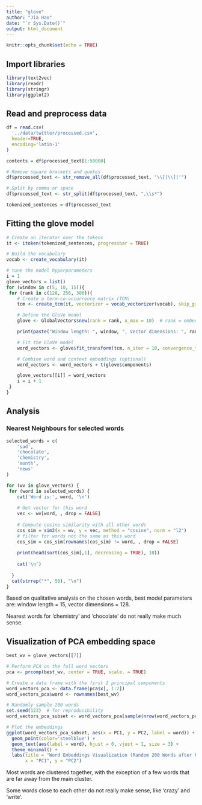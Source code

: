 ```yaml
---
title: "glove"
author: "Jia Hao"
date: "`r Sys.Date()`"
output: html_document
---
```


```r
knitr::opts_chunk$set(echo = TRUE)
```

## Import libraries

```r
library(text2vec)
library(readr)
library(stringr)
library(ggplot2)
```

## Read and preprocess data

```r
df = read.csv(
  '../data/twitter/processed.csv',
  header=TRUE,
  encoding='latin-1'
)

contents = df$processed_text[1:50000]

# Remove square brackets and quotes
df$processed_text <- str_remove_all(df$processed_text, "\\[|\\]|'")

# Split by comma or space
df$processed_text <- str_split(df$processed_text, ",\\s*")

tokenized_sentences = df$processed_text
```

## Fitting the glove model

```r
# Create an iterator over the tokens
it <- itoken(tokenized_sentences, progressbar = TRUE)

# Build the vocabulary
vocab <- create_vocabulary(it)

# tune the model hyperparameters
i = 1
glove_vectors = list()
for (window in c(5, 10, 15)){
 for (rank in c(128, 256, 300)){
    # Create a term-co-occurrence matrix (TCM)
    tcm <- create_tcm(it, vectorizer = vocab_vectorizer(vocab), skip_grams_window = window)

    # Define the GloVe model
    glove <- GlobalVectors$new(rank = rank, x_max = 10)  # rank = embedding dimensions

    print(paste("Window length: ", window, ", Vector dimensions: ", rank))

    # Fit the GloVe model
    word_vectors <- glove$fit_transform(tcm, n_iter = 10, convergence_tol = 0.01)

    # Combine word and context embeddings (optional)
    word_vectors <- word_vectors + t(glove$components)

    glove_vectors[[i]] = word_vectors
    i = i + 1
 }
}
```

## Analysis

### Nearest Neighbours for selected words

```r

selected_words = c(
    'sad',
    'chocolate',
    'chemistry',
    'month',
    'news'
)

for (wv in glove_vectors) {
 for (word in selected_words) {
    cat('Word is:', word, '\n')
    
    # Get vector for this word
    vec <- wv[word, , drop = FALSE]
    
    # Compute cosine similarity with all other words
    cos_sim = sim2(x = wv, y = vec, method = "cosine", norm = "l2")
    # filter for words not the same as this word
    cos_sim = cos_sim[rownames(cos_sim) != word, , drop = FALSE]
    
    print(head(sort(cos_sim[,1], decreasing = TRUE), 10))
    
    cat('\n')
    
  }
  cat(strrep("*", 50), "\n")
}
```

Based on qualitative analysis on the chosen words, best model parameters are: window length = 15, vector dimensions = 128.

Nearest words for 'chemistry' and 'chocolate' do not really make much sense.

## Visualization of PCA embedding space

```r
best_wv = glove_vectors[[7]]

# Perform PCA on the full word vectors
pca <- prcomp(best_wv, center = TRUE, scale. = TRUE)

# Create a data frame with the first 2 principal components
word_vectors_pca <- data.frame(pca$x[, 1:2])
word_vectors_pca$word <- rownames(best_wv)

# Randomly sample 200 words
set.seed(123)  # for reproducibility
word_vectors_pca_subset <- word_vectors_pca[sample(nrow(word_vectors_pca), 200), ]

# Plot the embeddings
ggplot(word_vectors_pca_subset, aes(x = PC1, y = PC2, label = word)) +
  geom_point(color='steelblue') +
  geom_text(aes(label = word), hjust = 0, vjust = 1, size = 3) +
  theme_minimal() +
  labs(title = "Word Embeddings Visualization (Random 200 Words after PCA)", 
       x = "PC1", y = "PC2")
```

Most words are clustered together, with the exception of a few words that are far away from the main cluster.

Some words close to each other do not really make sense, like 'crazy' and 'write'.
